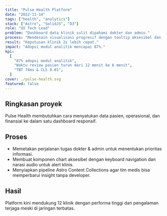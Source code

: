 ```yaml
---
title: "Pulse Health Platform"
date: "2022-11-14"
tags: ["health", "analytics"]
stack: ["Astro", "SolidJS", "D3"]
role: "UX Tech Lead"
problem: "Dashboard data klinik sulit dipahami dokter dan admin."
process: "Mendesain visualisasi progresif dengan tooltip aksesibel dan audio subtle untuk alert penting."
result: "Keputusan klinik 2x lebih cepat."
impact: "Adopsi modul analitik mencapai 87%."
kpi:
  [
    "87% adopsi modul analitik",
    "Waktu review pasien turun dari 12 menit ke 6 menit",
    "TBT 74ms & CLS 0.01",
  ]
cover: ./pulse-health.svg
featured: false
---
```


## Ringkasan proyek

Pulse Health membutuhkan cara menyatukan data pasien, operasional, dan finansial ke dalam satu dashboard responsif.

## Proses

- Memetakan perjalanan tugas dokter & admin untuk menentukan prioritas informasi.
- Membuat komponen chart aksesibel dengan keyboard navigation dan narasi audio untuk alert klinis.
- Menyiapkan pipeline Astro Content Collections agar tim medis bisa memperbarui insight tanpa developer.

## Hasil

Platform kini mendukung 12 klinik dengan performa tinggi dan pengalaman terjaga meski di jaringan terbatas.

